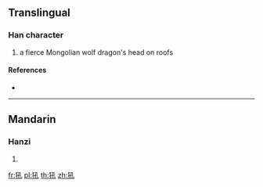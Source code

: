{{character info/new}}
==Translingual==

===Han character===
{{Han char|rn=94|rad=犬|as=04|sn=7|four=|canj=KHNDU}}

# a fierce Mongolian wolf dragon's head on roofs

====References====
* {{Han ref|kx=0707.050|dkj=20271|dj=1119.220|hdz=21338.020|uh=72BC|ud=29372}}

----

==Mandarin==

===Hanzi===
{{cmn-hanzi|pin=[[hǒu]] ([[hou3]])|wg=hou<sup>3</sup>}}

# {{defn|lang=cmn|sort=犬04}}

[[fr:犼]]
[[pl:犼]]
[[th:犼]]
[[zh:犼]]